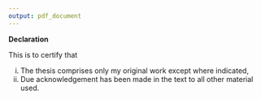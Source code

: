 ---
output: pdf_document
---

**Declaration**

This is to certify that

i. The thesis comprises only my original work except where indicated,
ii. Due acknowledgement has been made in the text to all other material used.